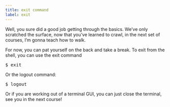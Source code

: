 ```yaml
---
title: exit command
label: exit
---
```


Well, you sure did a good job getting through the basics. We’ve only scratched the surface, now that you’ve learned to crawl, in the next set of courses, I’m gonna teach how to walk.

For now, you can pat yourself on the back and take a break. To exit from the shell, you can use the exit command

<pre>$ exit</pre>

Or the logout command:

<pre>$ logout</pre>

Or if you are working out of a terminal GUI, you can just close the terminal, see you in the next course!
